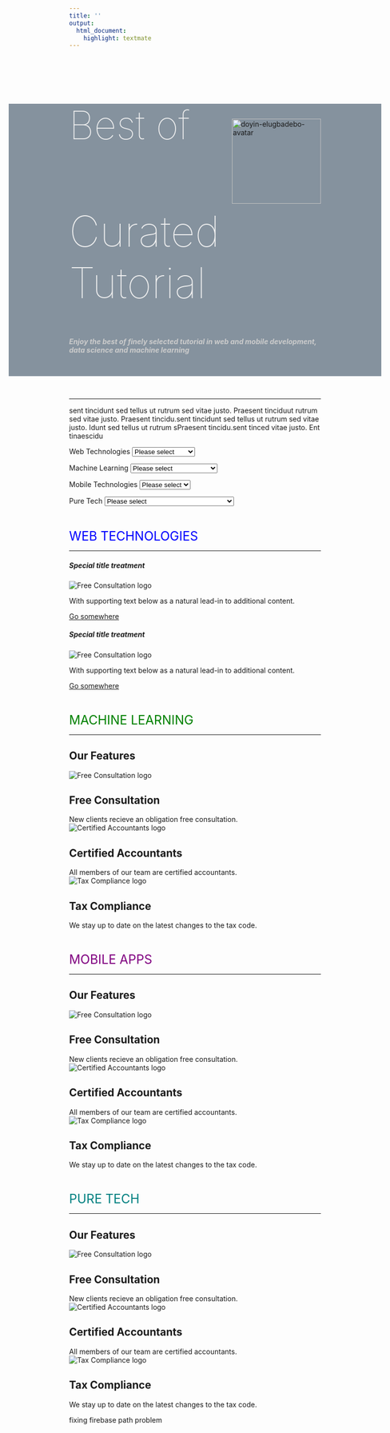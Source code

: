 ```yaml
---
title: ''
output:
  html_document:
    highlight: textmate
---
```


<div class="container-fluid" style = "background-image: linear-gradient(to bottom right,#fe2f3 0,#fef485 100%); background-repeat: no-repeat; background-attachment: fixed; background-size: cover; background-color: #85929E; margin-right: -24%; margin-left: -24%; padding-right: 24%; padding-left: 24%; padding-bottom: 4%;">

<a href ="contact.html"><img src="images//doyin-avatar.png" alt="doyin-elugbadebo-avatar" width="178" height="170" caption = "Freelancer" class="img-circle img-responsive" style="margin-top: 30px; float: right;">
</a>

<h1 style="font-size: 78px; font-weight: lighter; color: #f1f1f1; line-height: 85px;">Best of</h1>
<h1 style="font-size: 85px; font-weight: lighter; color: #f1f1f1; word-wrap:break-word;">Curated Tutorial</h1>
<h5><span style = "color: #ccc;">Enjoy the best of finely selected tutorial in web and mobile development, data science and machine learning</span>
</div>

<br>

***

sent tincidunt sed tellus ut rutrum sed vitae justo. Praesent tinciduut rutrum sed vitae justo. Praesent tincidu.sent tincidunt sed tellus ut rutrum sed vitae justo. Idunt sed tellus ut rutrum sPraesent tincidu.sent tinced vitae justo. Ent tinaescidu

<div class="w3-container" style = "padding-left: 0px; padding-right: 0px;">
<div class = "row">

<div class="col-lg-3">
<label for="web">Web Technologies</label>
<span class="input-group-addon" id="sizing-addon1">
<select id="reasons" name="web" onchange = "location = this.value;">
<option value="select">Please select</option>
<option value="javascript.html"><a href = "javascript.html">Javascript</a></option>
<option value="ror.html"><a href = "ror.html">Ruby on Rails</a></option>
<option value="laravel.html"><a href = "laravel.html">Laravel</a></option>
<option value="django.html"><a href = "django.html">Django and Flask</a></option>
<option value="nodejs.html"><a href = "nodejs.html">NodeJS</a></option>
</select>
</div>

<div class="col-lg-3">
<label for="ml">Machine Learning</label>
<span class="input-group-addon" id="sizing-addon1">
<select id="reasons" name="ml" onchange = "location = this.value;">
<option value="select">Please select</option>
<option value="r-ml.html"><a href = "r-ml.html">R Machine Learning</a></option>
<option value="python-ml.html"><a href = "python-ml.html">Python Machine Learning</a></option>
<option value="scala.html"><a href = "scala.html">Scala Language</a></option>
</select>
</div>

<div class="col-lg-3">
<label for="mobile">Mobile Technologies</label>
<span class="input-group-addon" id="sizing-addon1" style = "padding-right:-2%; padding-left: -2%;">
<select id="reasons" name="mobile" onchange = "location = this.value;">
<option value="select">Please select</option>
<option value="reactnative.html"><a href = "reactnative.html">React Native</a></option>
<option value="android.html"><a href = "android.html">Java Android</a></option>
<option value="kivy.html"><a href = "kivy.html">Kivy</a></option>
</select>
</div>

<div class="col-lg-3">
<label for="pure">Pure Tech</label>
<span class="input-group-addon" id="sizing-addon1">
<select id="reasons" name="pure" onchange = "location = this.value;">
<option value="select">Please select</option>
<option value="gis.html"><a href = "gis.html">GIS & Spatial Modelling</a></option>
<option value="datascience.html"><a href = "datascience.html">Data Science</a></option>
<option value="vanilla.html"><a href = "vanilla.html">Vanilla Technologies</a></option>
<option value="random.html"><a href = "random.html">Random Posts & Generators</a></option>
<option value="security.html"><a href = "security.html">Security, Tests, Tooling and Deployment</a></option>
<option value="database.html"><a href = "database.html">Database</a></option>
</select>
</div>
</div>
</div>

<br>

<div style = "color: blue; font-size: 25px;">WEB TECHNOLOGIES</div>

***

<div class="row">
<div class="col-sm-6">
<div class="card">
<div class="card-body">
<h5 class="card-title">Special title treatment</h5>
<div class="feature-image"><img alt="Free Consultation logo" src="https://themes.gohugo.io//theme/hugo-serif-theme/features/noun_branding_1885335.svg"/></div>
<p class="card-text">With supporting text below as a natural lead-in to additional content.</p>
<a href="#" class="btn btn-primary">Go somewhere</a>
</div>
</div>
</div>
<div class="col-sm-6">
<div class="card">
<div class="card-body">
<h5 class="card-title">Special title treatment</h5>
<div class="feature-image"><img alt="Free Consultation logo" src="https://themes.gohugo.io//theme/hugo-serif-theme/features/noun_branding_1885335.svg"/></div>
<p class="card-text">With supporting text below as a natural lead-in to additional content.</p>
<a href="#" class="btn btn-primary">Go somewhere</a>
</div>
</div>
</div>
</div>

<br>

<div style = "color: green; font-size: 25px;">MACHINE LEARNING</div>

***

<div class="container pt-5 pb-5 pt-md-7 pb-md-7">
<div class="row justify-content-center">
<div class="col-12">
<h2 class="title-3 text-dark mb-4">Our Features</h2>
</div>
    
<div class="col-12 col-md-6 col-lg-4 mb-2">
<div class="feature">
<div class="feature-image"><img alt="Free Consultation logo" src="https://themes.gohugo.io//theme/hugo-serif-theme/features/noun_branding_1885335.svg"/></div> 
<h2 class="feature-title">Free Consultation</h2>
<div class="feature-content">New clients recieve an obligation free consultation.</div>
</div>
</div>
    
<div class="col-12 col-md-6 col-lg-4 mb-2">
<div class="feature">
<div class="feature-image"><img alt="Certified Accountants logo" src="https://themes.gohugo.io//theme/hugo-serif-theme/features/noun_The%20Process_1885341.svg" /></div> 
<h2 class="feature-title">Certified Accountants</h2>
<div class="feature-content">All members of our team are certified accountants.</div>
</div>
</div>
    
<div class="col-12 col-md-6 col-lg-4 mb-2">
<div class="feature">
<div class="feature-image"><img alt="Tax Compliance logo" src="https://themes.gohugo.io//theme/hugo-serif-theme/features/noun_3d%20modeling_1885342.svg" /></div> 
<h2 class="feature-title">Tax Compliance</h2>
<div class="feature-content">We stay up to date on the latest changes to the tax code.</div>
</div>
</div>
    
</div>
</div>

<br>

<div style = "color: purple; font-size: 25px;">MOBILE APPS</div>

***

<div class="container pt-5 pb-5 pt-md-7 pb-md-7">
<div class="row justify-content-center">
<div class="col-12">
<h2 class="title-3 text-dark mb-4">Our Features</h2>
</div>
    
<div class="col-12 col-md-6 col-lg-4 mb-2">
<div class="feature">
<div class="feature-image"><img alt="Free Consultation logo" src="https://themes.gohugo.io//theme/hugo-serif-theme/features/noun_branding_1885335.svg"/></div> 
<h2 class="feature-title">Free Consultation</h2>
<div class="feature-content">New clients recieve an obligation free consultation.</div>
</div>
</div>
    
<div class="col-12 col-md-6 col-lg-4 mb-2">
<div class="feature">
<div class="feature-image"><img alt="Certified Accountants logo" src="https://themes.gohugo.io//theme/hugo-serif-theme/features/noun_The%20Process_1885341.svg" /></div> 
<h2 class="feature-title">Certified Accountants</h2>
<div class="feature-content">All members of our team are certified accountants.</div>
</div>
</div>
    
<div class="col-12 col-md-6 col-lg-4 mb-2">
<div class="feature">
<div class="feature-image"><img alt="Tax Compliance logo" src="https://themes.gohugo.io//theme/hugo-serif-theme/features/noun_3d%20modeling_1885342.svg" /></div> 
<h2 class="feature-title">Tax Compliance</h2>
<div class="feature-content">We stay up to date on the latest changes to the tax code.</div>
</div>
</div>
    
</div>
</div>

<br>

<div style = "color: teal; font-size: 25px;">PURE TECH</div>

***

<div class="container pt-5 pb-5 pt-md-7 pb-md-7">
<div class="row justify-content-center">
<div class="col-12">
<h2 class="title-3 text-dark mb-4">Our Features</h2>
</div>
    
<div class="col-12 col-md-6 col-lg-4 mb-2">
<div class="feature">
<div class="feature-image"><img alt="Free Consultation logo" src="https://themes.gohugo.io//theme/hugo-serif-theme/features/noun_branding_1885335.svg"/></div> 
<h2 class="feature-title">Free Consultation</h2>
<div class="feature-content">New clients recieve an obligation free consultation.</div>
</div>
</div>
    
<div class="col-12 col-md-6 col-lg-4 mb-2">
<div class="feature">
<div class="feature-image"><img alt="Certified Accountants logo" src="https://themes.gohugo.io//theme/hugo-serif-theme/features/noun_The%20Process_1885341.svg" /></div> 
<h2 class="feature-title">Certified Accountants</h2>
<div class="feature-content">All members of our team are certified accountants.</div>
</div>
</div>
    
<div class="col-12 col-md-6 col-lg-4 mb-2">
<div class="feature">
<div class="feature-image"><img alt="Tax Compliance logo" src="https://themes.gohugo.io//theme/hugo-serif-theme/features/noun_3d%20modeling_1885342.svg" /></div> 
<h2 class="feature-title">Tax Compliance</h2>
<div class="feature-content">We stay up to date on the latest changes to the tax code.</div>
</div>
</div>
    
</div>
</div>


fixing firebase path problem